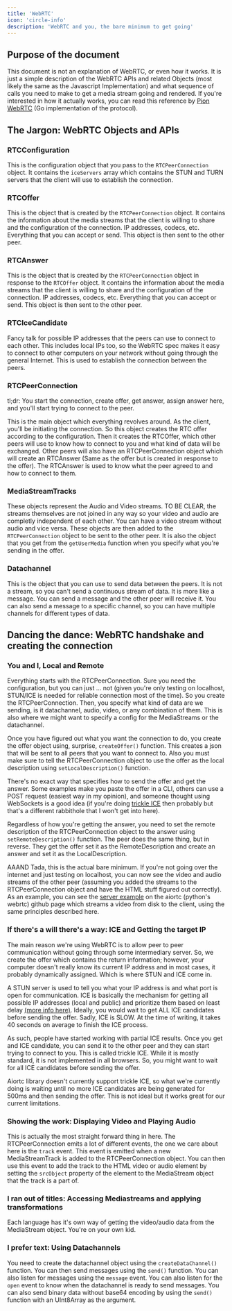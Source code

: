 ```yaml
---
title: 'WebRTC'
icon: 'circle-info'
description: 'WebRTC and you, the bare minimum to get going'
---
```


## Purpose of the document

This document is not an explanation of WebRTC, or even how it works. It is just a simple description of the WebRTC APIs and related Objects (most likely the same as the Javascript Implementation) and what sequence of calls you need to make to get a media stream going and rendered. If you're interested in how it actually works, you can read this reference by [Pion WebRTC](https://webrtcforthecurious.com/) (Go implementation of the protocol).

## The Jargon: WebRTC Objects and APIs

### RTCConfiguration

This is the configuration object that you pass to the `RTCPeerConnection` object. It contains the `iceServers` array which contains the STUN and TURN servers that the client will use to establish the connection.

### RTCOffer

This is the object that is created by the `RTCPeerConnection` object. It contains the information about the media streams that the client is willing to share and the configuration of the connection. IP addresses, codecs, etc. Everything that you can accept or send. This object is then sent to the other peer.

### RTCAnswer

This is the object that is created by the `RTCPeerConnection` object in response to the `RTCOffer` object. It contains the information about the media streams that the client is willing to share and the configuration of the connection. IP addresses, codecs, etc. Everything that you can accept or send. This object is then sent to the other peer.

### RTCIceCandidate

Fancy talk for possible IP addresses that the peers can use to connect to each other. This includes local IPs too, so the WebRTC spec makes it easy to connect to other computers on your network without going through the general Internet. This is used to establish the connection between the peers.

### RTCPeerConnection

tl;dr: You start the connection, create offer, get answer, assign answer here, and you'll start trying to connect to the peer.

This is the main object which everything revolves around. As the client, you'll be initiating the connection. So this object creates the RTC offer according to the configuration. Then it creates the RTCOffer, which other peers will use to know how to connect to you and what kind of data will be exchanged. Other peers will also have an RTCPeerConnection object which will create an RTCAnswer (Same as the offer but is created in response to the offer). The RTCAnswer is used to know what the peer agreed to and how to connect to them.

### MediaStreamTracks

These objects represent the Audio and Video streams. TO BE CLEAR, the streams themselves are not joined in any way so your video and audio are completly independent of each other. You can have a video stream without audio and vice versa. These objects are then added to the `RTCPeerConnection` object to be sent to the other peer. It is also the object that you get from the `getUserMedia` function when you specify what you're sending in the offer.

### Datachannel

This is the object that you can use to send data between the peers. It is not a stream, so you can't send a continuous stream of data. It is more like a message. You can send a message and the other peer will receive it. You can also send a message to a specific channel, so you can have multiple channels for different types of data.

## Dancing the dance: WebRTC handshake and creating the connection

### You and I, Local and Remote

Everything starts with the RTCPeerConnection. Sure you need the configuration, but you can just ... not (given you're only testing on localhost, STUN/ICE is needed for reliable connection most of the time). So you create the RTCPeerConnection. Then, you specify what kind of data are we sending, is it datachannel, audio, video, or any combination of them. This is also where we might want to specify a config for the MediaStreams or the datachannel.

Once you have figured out what you want the connection to do, you create the offer object using, surprise, `createOffer()` function. This creates a json that will be sent to all peers that you want to connect to. Also you must make sure to tell the RTCPeerConnection object to use the offer as the local description using `setLocalDescription()` function.

There's no exact way that specifies how to send the offer and get the answer. Some examples make you paste the offer in a CLI, others can use a POST request (easiest way in my opinion), and someone thought using WebSockets is a good idea (if you're doing [trickle ICE](https://github.com/pion/webrtc/tree/master/examples/trickle-ice) then probably but that's a different rabbithole that I won't get into here).

Regardless of how you're getting the answer, you need to set the remote description of the RTCPeerConnection object to the answer using `setRemoteDescription()` function. The peer does the same thing, but in reverse. They get the offer set it as the RemoteDescription and create an answer and set it as the LocalDescription.

AAAND Tada, this is the actual bare minimum. If you're not going over the internet and just testing on localhost, you can now see the video and audio streams of the other peer (assuming you added the streams to the RTCPeerConnection object and have the HTML stuff figured out correctly). As an example, you can see the [server example](https://github.com/aiortc/aiortc/tree/main/examples/server) on the aiortc (python's webrtc) github page which streams a video from disk to the client, using the same principles described here.

### If there's a will there's a way: ICE and Getting the target IP

The main reason we're using WebRTC is to allow peer to peer communication without going through some intermediary server. So, we create the offer which contains the return information; however, your computer doesn't really know its current IP address and in most cases, it probably dynamically assigned. Which is where STUN and ICE come in.

A STUN server is used to tell you what your IP address is and what port is open for communication. ICE is basically the mechanism for getting all possible IP addresses (local and public) and prioritize them based on least delay [(more info here)](https://webrtchacks.com/trickle-ice/). Ideally, you would wait to get ALL ICE candidates before sending the offer. Sadly, ICE is SLOW. At the time of writing, it takes 40 seconds on average to finish the ICE process.

As such, people have started working with partial ICE results. Once you get and ICE candidate, you can send it to the other peer and they can start trying to connect to you. This is called trickle ICE. While it is mostly standard, it is not implemented in all browsers. So, you might want to wait for all ICE candidates before sending the offer.

Aiortc library doesn't currently support trickle ICE, so what we're currently doing is waiting until no more ICE candidates are being generated for 500ms and then sending the offer. This is not ideal but it works great for our current limitations.

### Showing the work: Displaying Video and Playing Audio

This is actually the most straight forward thing in here. The RTCPeerConnection emits a lot of different events, the one we care about here is the `track` event. This event is emitted when a new MediaStreamTrack is added to the RTCPeerConnection object. You can then use this event to add the track to the HTML video or audio element by setting the `srcObject` property of the element to the MediaStream object that the track is a part of.

### I ran out of titles: Accessing Mediastreams and applying transformations

Each language has it's own way of getting the video/audio data from the MediaStream object. You're on your own kid.

### I prefer text: Using Datachannels

You need to create the datachannel object using the `createDataChannel()` function. You can then send messages using the `send()` function. You can also listen for messages using the `message` event. You can also listen for the `open` event to know when the datachannel is ready to send messages. You can also send binary data without base64 encoding by using the `send()` function with an UInt8Array as the argument.